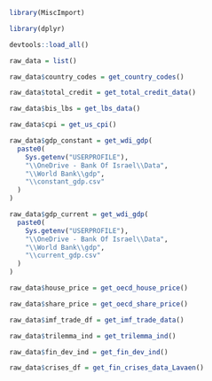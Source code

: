 
<!-- Import raw data -->


```r

library(MiscImport)

library(dplyr)

devtools::load_all()

```


```r

raw_data = list()

raw_data$country_codes = get_country_codes()

raw_data$total_credit = get_total_credit_data()

raw_data$bis_lbs = get_lbs_data()

raw_data$cpi = get_us_cpi()  

raw_data$gdp_constant = get_wdi_gdp(
  paste0(
    Sys.getenv("USERPROFILE"),
    "\\OneDrive - Bank Of Israel\\Data",
    "\\World Bank\\gdp",
    "\\constant_gdp.csv"
  )
)

raw_data$gdp_current = get_wdi_gdp(
  paste0(
    Sys.getenv("USERPROFILE"),
    "\\OneDrive - Bank Of Israel\\Data",
    "\\World Bank\\gdp",
    "\\current_gdp.csv"
  )
)

raw_data$house_price = get_oecd_house_price()

raw_data$share_price = get_oecd_share_price()

raw_data$imf_trade_df = get_imf_trade_data()

raw_data$trilemma_ind = get_trilemma_ind()

raw_data$fin_dev_ind = get_fin_dev_ind()

raw_data$crises_df = get_fin_crises_data_Lavaen()


```


